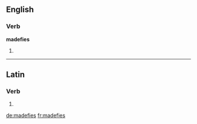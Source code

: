 ==English==

===Verb===
'''madefies'''

# {{third-person singular of|madefy}}

----

==Latin==

===Verb===
{{la-verb-form|madefīēs}}

# {{conjugation of|madefacio|madefaciō|2|s|fut|pass|ind|lang=la}}


[[de:madefies]]
[[fr:madefies]]
